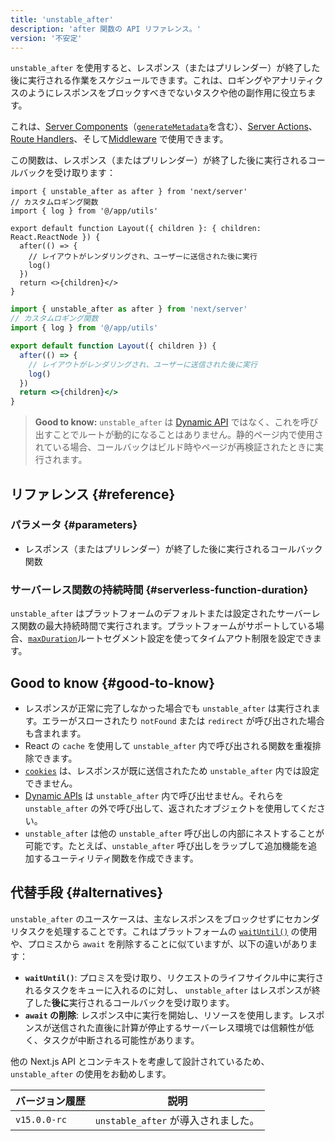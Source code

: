 ```yaml
---
title: 'unstable_after'
description: 'after 関数の API リファレンス。'
version: '不安定'
---
```


`unstable_after` を使用すると、レスポンス（またはプリレンダー）が終了した後に実行される作業をスケジュールできます。これは、ロギングやアナリティクスのようにレスポンスをブロックすべきでないタスクや他の副作用に役立ちます。

これは、[Server Components](/docs/app/building-your-application/rendering/server-components)（[`generateMetadata`](https://nextjs.org/docs/app/api-reference/functions/generate-metadata)を含む）、[Server Actions](/docs/app/building-your-application/data-fetching/server-actions-and-mutations)、[Route Handlers](/docs/app/building-your-application/routing/route-handlers)、そして[Middleware](/docs/app/building-your-application/routing/middleware) で使用できます。

この関数は、レスポンス（またはプリレンダー）が終了した後に実行されるコールバックを受け取ります：

```tsx title="app/layout.tsx switcher
import { unstable_after as after } from 'next/server'
// カスタムロギング関数
import { log } from '@/app/utils'

export default function Layout({ children }: { children: React.ReactNode }) {
  after(() => {
    // レイアウトがレンダリングされ、ユーザーに送信された後に実行
    log()
  })
  return <>{children}</>
}
```

```jsx filename="app/layout.js switcher
import { unstable_after as after } from 'next/server'
// カスタムロギング関数
import { log } from '@/app/utils'

export default function Layout({ children }) {
  after(() => {
    // レイアウトがレンダリングされ、ユーザーに送信された後に実行
    log()
  })
  return <>{children}</>
}
```

> **Good to know:** `unstable_after` は [Dynamic API](/docs/app/building-your-application/rendering/server-components#dynamic-apis) ではなく、これを呼び出すことでルートが動的になることはありません。静的ページ内で使用されている場合、コールバックはビルド時やページが再検証されたときに実行されます。

## リファレンス {#reference}

### パラメータ {#parameters}

- レスポンス（またはプリレンダー）が終了した後に実行されるコールバック関数

### サーバーレス関数の持続時間 {#serverless-function-duration}

`unstable_after` はプラットフォームのデフォルトまたは設定されたサーバーレス関数の最大持続時間で実行されます。プラットフォームがサポートしている場合、[`maxDuration`](/docs/app/api-reference/file-conventions/route-segment-config#maxduration)ルートセグメント設定を使ってタイムアウト制限を設定できます。

## Good to know {#good-to-know}

- レスポンスが正常に完了しなかった場合でも `unstable_after` は実行されます。エラーがスローされたり `notFound` または `redirect` が呼び出された場合も含まれます。
- React の `cache` を使用して `unstable_after` 内で呼び出される関数を重複排除できます。
- [`cookies`](/docs/app/api-reference/functions/cookies) は、レスポンスが既に送信されたため `unstable_after` 内では設定できません。
- [Dynamic APIs](/docs/app/building-your-application/rendering/server-components#dynamic-apis) は `unstable_after` 内で呼び出せません。それらを `unstable_after` の外で呼び出して、返されたオブジェクトを使用してください。
- `unstable_after` は他の `unstable_after` 呼び出しの内部にネストすることが可能です。たとえば、`unstable_after` 呼び出しをラップして追加機能を追加するユーティリティ関数を作成できます。

## 代替手段 {#alternatives}

`unstable_after` のユースケースは、主なレスポンスをブロックせずにセカンダリタスクを処理することです。これはプラットフォームの [`waitUntil()`](https://vercel.com/docs/functions/functions-api-reference) の使用や、プロミスから `await` を削除することに似ていますが、以下の違いがあります：

- **`waitUntil()`**: プロミスを受け取り、リクエストのライフサイクル中に実行されるタスクをキューに入れるのに対し、 `unstable_after` はレスポンスが終了した**後に**実行されるコールバックを受け取ります。
- **`await` の削除**: レスポンス中に実行を開始し、リソースを使用します。レスポンスが送信された直後に計算が停止するサーバーレス環境では信頼性が低く、タスクが中断される可能性があります。

他の Next.js API とコンテキストを考慮して設計されているため、`unstable_after` の使用をお勧めします。

| バージョン履歴 | 説明                                |
| -------------- | ----------------------------------- |
| `v15.0.0-rc`   | `unstable_after` が導入されました。 |
